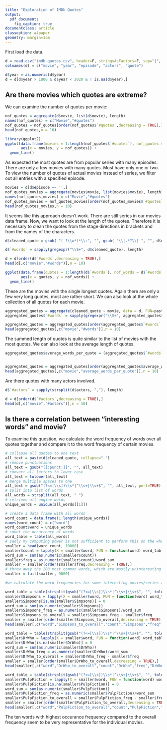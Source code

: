 ---
title: "Exploration of IMDb Quotes"
output: 
  pdf_document: 
    fig_caption: true
documentclass: article
classoption: a4paper
geometry: margin=1cm
---

First load the data.

```{r}
d = read.csv("imdb-quotes.csv", header=F, stringsAsFactors=F, sep="|", quote="\"")
colnames(d) = c("movie", "year", "episode", "actors", "quote")

d$year = as.numeric(d$year)
d = d[d$year > 1800 & d$year < 2020 & ! is.na(d$year),]
```

## Are there movies which quotes are extreme?

We can examine the number of quotes per movie:

```{r}
nof_quotes = aggregate(d$movie, list(d$movie), length)
names(nof_quotes) = c("Movie","#quotes")
nof_quotes = nof_quotes[order(nof_quotes$`#quotes`,decreasing = TRUE),]
head(nof_quotes,n = 10)

library(ggplot2)
ggplot(data.frame(movies = 1:length(nof_quotes$`#quotes`), nof_quotes = nof_quotes$`#quotes`),
       aes(x = movies, y = nof_quotes)) +
  geom_line()
```

As expected the most quotes are from popular series with many episodes.
There are only a few movies with many quotes. Most have only one or two.
To view the number of quotes of actual movies instead of series, we filter out all entries with a specified episode. 


```{r}
movies = d[d$episode == '',]
nof_quotes_movies = aggregate(movies$movie, list(movies$movie), length)
names(nof_quotes_movies) = c("Movie","#quotes")
nof_quotes_movies = nof_quotes_movies[order(nof_quotes_movies$`#quotes`,decreasing = TRUE),]
head(nof_quotes_movies,n = 10)
```

It seems like this approach doesn't work. There are still series in our movies data frame. 
Now, we want to look at the length of the quotes. Therefore it is necessary to clean the quotes from the stage directions in brackets and from the names of the characters.

```{r}
d$cleaned_quote = gsub( "( ?\\w*)*\\:", "", gsub( "\\[.*?\\] ", "", d$quote))

d$`#words` = sapply(gregexpr("\\S+", d$cleaned_quote), length)

d = d[order(d$`#words`,decreasing = TRUE),]
head(d[,c("movie","#words")],n = 10)

ggplot(data.frame(quotes = 1:length(d$`#words`), nof_words = d$`#words`),
       aes(x = quotes, y = nof_words)) +
  geom_line()
```

These are the movies with the single longest quotes.
Again there are only a few very long quotes, most are rather short.
We can also look at the whole collection of all quotes for each movie.

```{r}
aggregated_quotes = aggregate(cleaned_quote ~ movie, data = d, FUN=paste, collapse=' ')
aggregated_quotes$`#words` = sapply(gregexpr("\\S+", aggregated_quotes$cleaned_quote), length)

aggregated_quotes = aggregated_quotes[order(aggregated_quotes$`#words`,decreasing = TRUE),]
head(aggregated_quotes[,c("movie","#words")],n = 10)

```

The summed length of quotes is quite similar to the list of movies with the most quotes.
We can also look at the average length of quotes.

```{r}
aggregated_quotes$average_words_per_quote = (aggregated_quotes$`#words`)/(nof_quotes$`#quotes`)


aggregated_quotes = aggregated_quotes[order(aggregated_quotes$average_words_per_quote,decreasing = TRUE),]
head(aggregated_quotes[,c("movie","average_words_per_quote")],n = 10)

```

Are there quotes with many actors involved.

```{r}
d$`#actors` = sapply(strsplit(d$actors, ","), length)

d = d[order(d$`#actors`,decreasing = TRUE),]
head(d[,c("movie","#actors")],n = 10)

```
##  Is there a correlation between "interesting words" and movie?

To examine this question, we calculate the word frequency of words over all quotes together and compare it to the word frequency of certain movies.

```{r}
# collapse all quotes to one text
all_text = paste(d$cleaned_quote, collapse=" ")
# remove punctuations
all_text = gsub("[[:punct:]]", "", all_text)
# convert all letters to lower case
all_text = tolower(all_text)
# merge multiple spaces to one
all_text = gsub("(?<=[\\s])\\s*|^\\s+|\\s+$", "", all_text, perl=TRUE)
# split into list of words
all_words = strsplit(all_text, " ")
# retrieve all unqiue words
unique_words = unique(all_words[[1]])

# create a data frame with all words
word_count = data.frame(1:length(unique_words))
names(word_count) = c("word")
word_count$word = unique_words
# count the occurrence of words
word_table = table(all_words)
# sadly my computing power is not sufficient to perform this on the whole data frame with all words, therefore we sample some words
smaller = head(word_count, 10000)
smaller$count = lapply(X = smaller$word, FUN = function(word) word_table[word][[1]])
word_sum = sum(as.numeric(smaller$count))
smaller$freq = as.numeric(smaller$count)/word_sum
smaller = smaller[order(smaller$freq,decreasing = TRUE),]
# throw away the 200 most common words, which are mostly uninteresting
smaller = tail(smaller, 9800)

#we calculate the word frequencies for some interesting movies/series and compare them to the overall frequencies

word_table = table(strsplit(gsub("(?<=[\\s])\\s*|^\\s+|\\s+$", "", tolower(gsub("[[:punct:]]", "", paste(aggregated_quotes$cleaned_quote[aggregated_quotes$movie == "The Simpsons"], collapse=" "))), perl=TRUE), " "))
smaller$Simpsons = lapply(X = smaller$word, FUN = function(word) word_table[word][[1]])
smaller$Simpsons[is.na(smaller$Simpsons)] = 0
word_sum = sum(as.numeric(smaller$Simpsons))
smaller$Simpsons_freq = as.numeric(smaller$Simpsons)/word_sum
smaller$Simpsons_to_overall = smaller$Simpsons_freq - smaller$freq
smaller = smaller[order(smaller$Simpsons_to_overall,decreasing = TRUE),]
head(smaller[,c("word","Simpsons_to_overall","count","Simpsons","freq","Simpsons_freq")],n = 10)

word_table = table(strsplit(gsub("(?<=[\\s])\\s*|^\\s+|\\s+$", "", tolower(gsub("[[:punct:]]", "", paste(aggregated_quotes$cleaned_quote[aggregated_quotes$movie == "Doctor Who"], collapse=" "))), perl=TRUE), " "))
smaller$DrWho = lapply(X = smaller$word, FUN = function(word) word_table[word][[1]])
smaller$DrWho[is.na(smaller$DrWho)] = 0
word_sum = sum(as.numeric(smaller$DrWho))
smaller$DrWho_freq = as.numeric(smaller$DrWho)/word_sum
smaller$DrWho_to_overall = smaller$DrWho_freq - smaller$freq
smaller = smaller[order(smaller$DrWho_to_overall,decreasing = TRUE),]
head(smaller[,c("word","DrWho_to_overall","count","DrWho","freq","DrWho_freq")],n = 10)

word_table = table(strsplit(gsub("(?<=[\\s])\\s*|^\\s+|\\s+$", "", tolower(gsub("[[:punct:]]", "", paste(aggregated_quotes$cleaned_quote[aggregated_quotes$movie == "Pulp Fiction"], collapse=" "))), perl=TRUE), " "))
smaller$PulpFiction = lapply(X = smaller$word, FUN = function(word) word_table[word][[1]])
smaller$PulpFiction[is.na(smaller$PulpFiction)] = 0
word_sum = sum(as.numeric(smaller$PulpFiction))
smaller$PulpFiction_freq = as.numeric(smaller$PulpFiction)/word_sum
smaller$PulpFiction_to_overall = smaller$PulpFiction_freq - smaller$freq
smaller = smaller[order(smaller$PulpFiction_to_overall,decreasing = TRUE),]
head(smaller[,c("word","PulpFiction_to_overall","count","PulpFiction","freq","PulpFiction_freq")],n = 10)

```

The ten words with highest occurance frequency compared to the overall frequency seem to be very representative for the individual movies.
